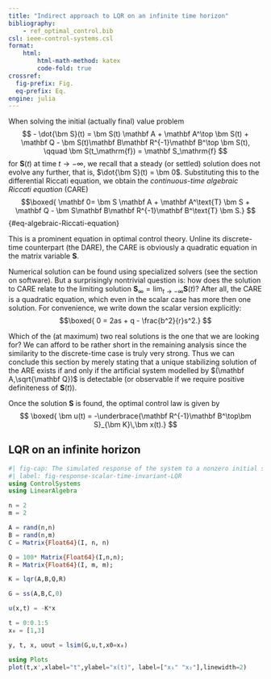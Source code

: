 ```yaml
---
title: "Indirect approach to LQR on an infinite time horizon"
bibliography: 
    - ref_optimal_control.bib
csl: ieee-control-systems.csl
format:
    html:
        html-math-method: katex
        code-fold: true
crossref:
  fig-prefix: Fig. 
  eq-prefix: Eq.
engine: julia
---
```


When solving the initial (actually final) value problem 
$$
 - \dot{\bm S}(t) =  \bm S(t) \mathbf A + \mathbf A^\top \bm S(t) + \mathbf Q - \bm S(t)\mathbf B\mathbf R^{-1}\mathbf B^\top \bm S(t), \qquad \bm S(t_\mathrm{f}) = \mathbf S_\mathrm{f}
$$
for $\bm S(t)$ at time $t\rightarrow -\infty$, we recall that a steady (or settled) solution does not evolve any further, that is, $\dot{\bm S}(t) = \bm 0$. Substituting this to the differential Riccati equation, we obtain the *continuous-time algebraic Riccati equation* (CARE) 
$$\boxed{
 \mathbf 0=  \bm S \mathbf A + \mathbf A^\text{T} \bm S + \mathbf Q - \bm S\mathbf B\mathbf R^{-1}\mathbf B^\text{T} \bm S.}
$${#eq-algebraic-Riccati-equation}

This is a prominent equation in optimal control theory. Unline its discrete-time counterpart (the DARE), the CARE is obviously a quadratic equation in the matrix variable $\bm S$. 

Numerical solution can be found using specialized solvers (see the section on software). But a surprisingly nontrivial question is: how does the solution to CARE relate to the limiting solution $\bm S_\infty = \lim_{t\rightarrow -\infty} \bm S(t)$? After all, the CARE is a quadratic equation, which even in the scalar case has more then one solution. For convenience, we write down the scalar version explicitly:
$$\boxed{
 0 =  2as + q - \frac{b^2}{r}s^2.}
$$

Which of the (at maximum) two real solutions is the one that we are looking for? We can afford to be rather short in the remaining analysis since the similarity to the discrete-time case is truly very strong. Thus we can conclude this section by merely stating that a unique stabilizing solution of the ARE exists if and only if the artificial system modelled by $(\mathbf A,\sqrt{\mathbf Q})$ is detectable (or observable if we require positive definiteness of $\bm S(t)$).  

Once the solution $\bm S$ is found, the optimal control law is given by
$$
\boxed{
 \bm u(t) = -\underbrace{\mathbf R^{-1}\mathbf B^\top\bm S}_{\bm K}\,\bm x(t).}
$$

::: {#exm-lqr_inf_horizon}
## LQR on an infinite horizon
```julia
#| fig-cap: The simulated response of the system to a nonzero initial state using the time-invariant LQR computed by solving CARE
#| label: fig-response-scalar-time-invariant-LQR
using ControlSystems
using LinearAlgebra

n = 2
m = 2

A = rand(n,n)
B = rand(n,m)
C = Matrix{Float64}(I, n, n)

Q = 100* Matrix{Float64}(I,n,n);
R = Matrix{Float64}(I, m, m);

K = lqr(A,B,Q,R)

G = ss(A,B,C,0)

u(x,t) = -K*x

t = 0:0.1:5
x₀ = [1,3]

y, t, x, uout = lsim(G,u,t,x0=x₀)

using Plots
plot(t,x',xlabel="t",ylabel="x(t)", label=["x₁" "x₂"],linewidth=2)
```
:::
